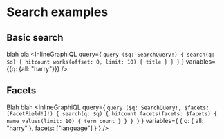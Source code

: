 # Search examples

## Basic search
blah bla
<InlineGraphiQL 
  query={
    `query ($q: SearchQuery!) {
      search(q: $q) {
        hitcount
        works(offset: 0, limit: 10) {
          title
        }
      }
    }`
  } 
  variables={{q: {all: "harry"}}}
/>

## Facets
Blah blah
<InlineGraphiQL 
  query={
    `query ($q: SearchQuery!, $facets: [FacetField!]!) {
      search(q: $q) {
        hitcount
        facets(facets: $facets) {
          name
          values(limit: 10) {
            term
            count
          }
        }
      }
    }`
  } 
  variables={
    {
      q: {
        all: "harry"
      },
      facets: ["language"]
    }
  }
/>